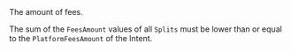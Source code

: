 <ParamField body="FeesAmount" type="string" >
The amount of fees.

The sum of the `FeesAmount` values of all `Splits` must be lower than or equal to the `PlatformFeesAmount` of the Intent.
</ParamField>
